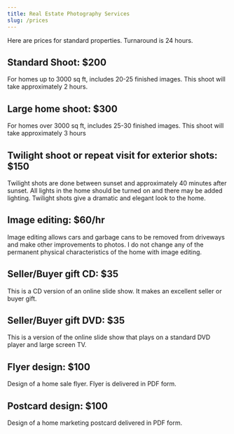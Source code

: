 ```yaml
---
title: Real Estate Photography Services
slug: /prices
---
```


Here are prices for standard properties. Turnaround is 24 hours.

## Standard Shoot: $200
For homes up to 3000 sq ft, includes 20-25 finished images. This shoot will take approximately 2 hours.

## Large home shoot: $300
For homes over 3000 sq ft, includes 25-30 finished images. This shoot will take approximately 3 hours

## Twilight shoot or repeat visit for exterior shots: $150
Twilight shots are done between sunset and approximately 40 minutes after sunset. All lights in the home should be turned on and there may be added lighting. Twilight shots give a dramatic and elegant look to the home.

## Image editing: $60/hr
Image editing allows cars and garbage cans to be removed from driveways and make other improvements to photos. I do not change any of the permanent physical characteristics of the home with image editing.

## Seller/Buyer gift CD: $35
This is a CD version of an online slide show. It makes an excellent seller or buyer gift.

## Seller/Buyer gift DVD: $35 
This is a version of the online slide show that plays on a standard DVD player and large screen TV.

## Flyer design: $100
Design of a home sale flyer. Flyer is delivered in PDF form.

## Postcard design: $100 
Design of a home marketing postcard delivered in PDF form.
